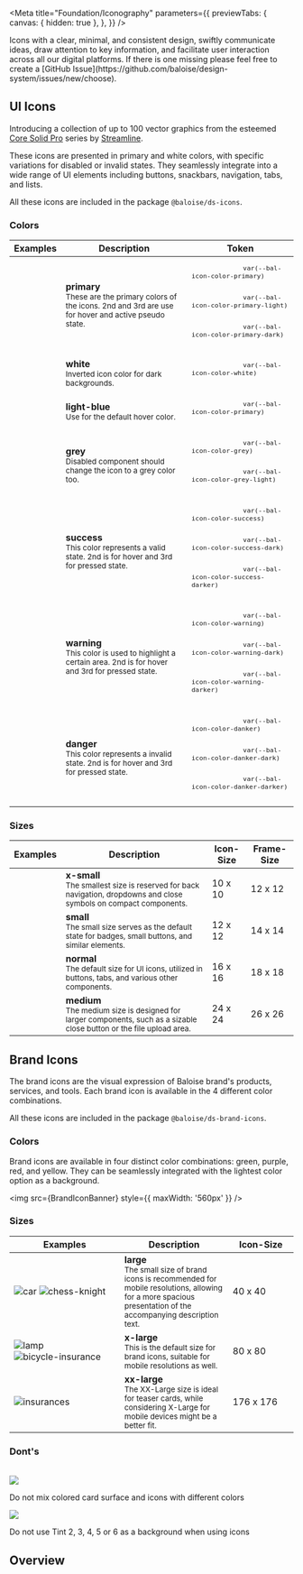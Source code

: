 
<Meta
  title="Foundation/Iconography"
  parameters={{
    previewTabs: {
      canvas: { hidden: true },
    },
  }}
/>

<Banner label="Iconography" section="Foundation" color="purple" puzzle />

<Lead>
  Icons with a clear, minimal, and consistent design, swiftly communicate ideas, draw attention to key information, and
  facilitate user interaction across all our digital platforms.
</Lead>

<InfoQuote>
  If there is one missing please feel free to create a [GitHub
  Issue](https://github.com/baloise/design-system/issues/new/choose).
</InfoQuote>

## UI Icons

Introducing a collection of up to 100 vector graphics from the esteemed [Core Solid Pro](https://www.streamlinehq.com/icons/streamline-mini-bold)
series by [Streamline](https://www.streamlinehq.com).

These icons are presented in primary and white colors, with specific variations for disabled or invalid states.
They seamlessly integrate into a wide range of UI elements including buttons, snackbars, navigation, tabs, and lists.

All these icons are included in the package `@baloise/ds-icons`.

### Colors

<bal-doc-app>
  <table className="sb-unstyled table w-full">
    <thead>
      <tr>
        <th>Examples</th>
        <th>Description</th>
        <th>Token</th>
      </tr>
    </thead>
    <tbody>
      <tr>
        <td>
          <div className="flex gap-normal p-small">
            <bal-icon name="star-full" size="medium" color="primary"></bal-icon>
            <bal-icon name="star-full" size="medium" color="primary-light"></bal-icon>
            <bal-icon name="star-full" size="medium" color="primary-dark"></bal-icon>
          </div>
        </td>
        <td>
          <strong>primary</strong>
          <br />
          <small>
            These are the primary colors of the icons. 2nd and 3rd are use for hover and active pseudo state.
          </small>
        </td>
        <td>
          <small>
            <pre>
              <code>var(--bal-icon-color-primary)</code>
            </pre>
            <pre>
              <code>var(--bal-icon-color-primary-light)</code>
            </pre>
            <pre>
              <code>var(--bal-icon-color-primary-dark)</code>
            </pre>
          </small>
        </td>
      </tr>
      <tr>
        <td>
          <div className="bg-primary p-small">
            <bal-icon name="date" size="medium" color="white"></bal-icon>
          </div>
        </td>
        <td>
          <strong>white</strong>
          <br />
          <small>Inverted icon color for dark backgrounds.</small>
        </td>
        <td>
          <small>
            <pre>
              <code>var(--bal-icon-color-white)</code>
            </pre>
          </small>
        </td>
      </tr>
      <tr>
        <td>
          <div className="flex gap-normal p-small">
            <bal-icon name="location" size="medium" color="light-blue"></bal-icon>
          </div>
        </td>
        <td>
          <strong>light-blue</strong>
          <br />
          <small>Use for the default hover color.</small>
        </td>
        <td>
          <small>
            <pre>
              <code>var(--bal-icon-color-primary)</code>
            </pre>
          </small>
        </td>
      </tr>
      <tr>
        <td>
          <div className="flex gap-normal p-small">
            <bal-icon name="edit" size="medium" color="grey"></bal-icon>
            <bal-icon name="edit" size="medium" color="grey-light"></bal-icon>
          </div>
        </td>
        <td>
          <strong>grey</strong>
          <br />
          <small>Disabled component should change the icon to a grey color too.</small>
        </td>
        <td>
          <small>
            <pre>
              <code>var(--bal-icon-color-grey)</code>
            </pre>
          </small>
          <small>
            <pre>
              <code>var(--bal-icon-color-grey-light)</code>
            </pre>
          </small>
        </td>
      </tr>
      <tr>
        <td>
          <div className="flex gap-normal p-small">
            <bal-icon name="check-circle" size="medium" color="success"></bal-icon>
            <bal-icon name="check-circle" size="medium" color="success-dark"></bal-icon>
            <bal-icon name="check-circle" size="medium" color="success-darker"></bal-icon>
          </div>
        </td>
        <td>
          <strong>success</strong>
          <br />
          <small>This color represents a valid state. 2nd is for hover and 3rd for pressed state.</small>
        </td>
        <td>
          <small>
            <pre>
              <code>var(--bal-icon-color-success)</code>
            </pre>
          </small>
          <small>
            <pre>
              <code>var(--bal-icon-color-success-dark)</code>
            </pre>
          </small>
          <small>
            <pre>
              <code>var(--bal-icon-color-success-darker)</code>
            </pre>
          </small>
        </td>
      </tr>
      <tr>
        <td>
          <div className="flex gap-normal p-small">
            <bal-icon name="alert-triangle" size="medium" color="warning"></bal-icon>
            <bal-icon name="alert-triangle" size="medium" color="warning-dark"></bal-icon>
            <bal-icon name="alert-triangle" size="medium" color="warning-darker"></bal-icon>
          </div>
        </td>
        <td>
          <strong>warning</strong>
          <br />
          <small>This color is used to highlight a certain area. 2nd is for hover and 3rd for pressed state.</small>
        </td>
        <td>
          <small>
            <pre>
              <code>var(--bal-icon-color-warning)</code>
            </pre>
          </small>
          <small>
            <pre>
              <code>var(--bal-icon-color-warning-dark)</code>
            </pre>
          </small>
          <small>
            <pre>
              <code>var(--bal-icon-color-warning-darker)</code>
            </pre>
          </small>
        </td>
      </tr>
      <tr>
        <td>
          <div className="flex gap-normal p-small">
            <bal-icon name="close-circle" size="medium" color="danger"></bal-icon>
            <bal-icon name="close-circle" size="medium" color="danger-dark"></bal-icon>
            <bal-icon name="close-circle" size="medium" color="danger-darker"></bal-icon>
          </div>
        </td>
        <td>
          <strong>danger</strong>
          <br />
          <small>This color represents a invalid state. 2nd is for hover and 3rd for pressed state.</small>
        </td>
        <td>
          <small>
            <pre>
              <code>var(--bal-icon-color-danker)</code>
            </pre>
          </small>
          <small>
            <pre>
              <code>var(--bal-icon-color-danker-dark)</code>
            </pre>
          </small>
          <small>
            <pre>
              <code>var(--bal-icon-color-danker-darker)</code>
            </pre>
          </small>
        </td>
      </tr>
    </tbody>
  </table>
</bal-doc-app>

### Sizes

<bal-doc-app>
  <table className="sb-unstyled table w-full">
    <thead>
      <tr>
        <th>Examples</th>
        <th>Description</th>
        <th>Icon-Size</th>
        <th>Frame-Size</th>
      </tr>
    </thead>
    <tbody>
      <tr>
        <td>
          <div className="flex gap-normal">
            <bal-icon name="caret-left" size="x-small"></bal-icon>
            <bal-icon name="caret-down" size="x-small"></bal-icon>
          </div>
        </td>
        <td>
          <strong>x-small</strong>
          <br />
          <small>
            The smallest size is reserved for back navigation, dropdowns and close symbols on compact components.
          </small>
        </td>
        <td>10 x 10</td>
        <td>12 x 12</td>
      </tr>
      <tr>
        <td>
          <div className="flex gap-normal">
            <bal-icon name="search" size="small"></bal-icon>
            <bal-icon name="account" size="small"></bal-icon>
          </div>
        </td>
        <td>
          <strong>small</strong>
          <br />
          <small>The small size serves as the default state for badges, small buttons, and similar elements.</small>
        </td>
        <td>12 x 12</td>
        <td>14 x 14</td>
      </tr>
      <tr>
        <td>
          <div className="flex gap-normal">
            <bal-icon name="edit"></bal-icon>
            <bal-icon name="menu-bars"></bal-icon>
          </div>
        </td>
        <td>
          <strong>normal</strong>
          <br />
          <small>The default size for UI icons, utilized in buttons, tabs, and various other components.</small>
        </td>
        <td>16 x 16</td>
        <td>18 x 18</td>
      </tr>
      <tr>
        <td>
          <div className="flex gap-normal">
            <bal-icon name="close" size="medium"></bal-icon>
            <bal-icon name="upload" size="medium"></bal-icon>
          </div>
        </td>
        <td>
          <strong>medium</strong>
          <br />
          <small>
            The medium size is designed for larger components, such as a sizable close button or the file upload area.
          </small>
        </td>
        <td>24 x 24</td>
        <td>26 x 26</td>
      </tr>
    </tbody>
  </table>
</bal-doc-app>

## Brand Icons

The brand icons are the visual expression of Baloise brand's products, services, and tools.
Each brand icon is available in the 4 different color combinations.

All these icons are included in the package `@baloise/ds-brand-icons`.

### Colors

Brand icons are available in four distinct color combinations: green, purple, red, and yellow.
They can be seamlessly integrated with the lightest color option as a background.


<img src={BrandIconBanner} style={{ maxWidth: '560px' }} />

### Sizes

<bal-doc-app>
  <table className="sb-unstyled table w-full">
    <thead>
      <tr>
        <th width="180px">Examples</th>
        <th>Description</th>
        <th width="100px">Icon-Size</th>
      </tr>
    </thead>
    <tbody>
      <tr>
        <td>
          <div className="flex gap-normal">
            <img
              src={`/assets/images/brand-icons/car-green.svg`}
              alt="car"
              style={{ minWidth: '40px', maxWidth: '40px' }}
            />
            <img
              src={`/assets/images/brand-icons/chess-knight-purple.svg`}
              alt="chess-knight"
              style={{ minWidth: '40px', maxWidth: '40px' }}
            />
          </div>
        </td>
        <td>
          <strong>large</strong>
          <br />
          <small>
            The small size of brand icons is recommended for mobile resolutions, allowing for a more spacious
            presentation of the accompanying description text.
          </small>
        </td>
        <td>40 x 40</td>
      </tr>
      <tr>
        <td>
          <div className="flex gap-normal">
            <img
              src={`/assets/images/brand-icons/lamp-red.svg`}
              alt="lamp"
              style={{ minWidth: '80px', maxWidth: '80px' }}
            />
            <img
              src={`/assets/images/brand-icons/bicycle-insurance-tangerine.svg`}
              alt="bicycle-insurance"
              style={{ minWidth: '80px', maxWidth: '80px' }}
            />
          </div>
        </td>
        <td>
          <strong>x-large</strong>
          <br />
          <small>This is the default size for brand icons, suitable for mobile resolutions as well.</small>
        </td>
        <td>80 x 80</td>
      </tr>
      <tr>
        <td>
          <div className="flex gap-normal">
            <img
              src={`/assets/images/brand-icons/insurances-purple.svg`}
              alt="insurances"
              style={{ minWidth: '176px', maxWidth: '176px' }}
            />
          </div>
        </td>
        <td>
          <strong>xx-large</strong>
          <br />
          <small>
            The XX-Large size is ideal for teaser cards, while considering X-Large for mobile devices might be a better
            fit.
          </small>
        </td>
        <td>176 x 176</td>
      </tr>
    </tbody>
  </table>
</bal-doc-app>

### Dont's


<br />
<div className="sb-unstyled grid">
  <div className="col is-4">
    <img src={Backgrounds4} />
    <p>Do not mix colored card surface and icons with different colors</p>
  </div>
  <div className="col is-4">
    <img src={ColorCombinations6} />
    <p>Do not use Tint 2, 3, 4, 5 or 6 as a background when using icons</p>
  </div>
</div>

## Overview

<br />

<IconOverview />

<br />

<Footer>
  <LinkCards>
    <LinkCard
      pageTitle="Components/Data Display/Icon"
      description="The icons are clear, minimal and consistent across all our digital platforms"
    />
  </LinkCards>
</Footer>
